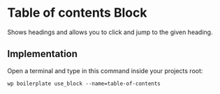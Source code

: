 # Table of contents Block

Shows headings and allows you to click and jump to the given heading.

## Implementation

Open a terminal and type in this command inside your projects root:

```shell
wp boilerplate use_block --name=table-of-contents
```

